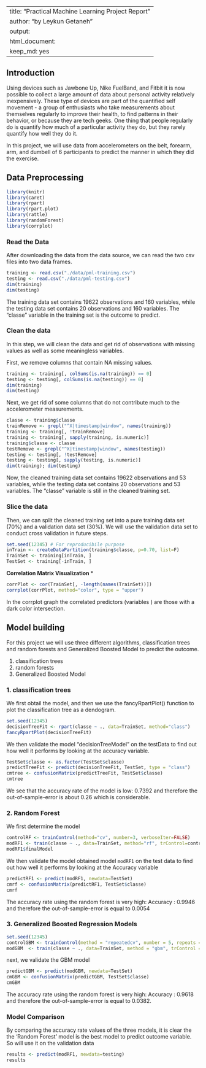 
---
title: "Practical Machine Learning Project Report"
author: "by Leykun Getaneh"
output:
  html_document:
  keep_md: yes
---

## Introduction  
Using devices such as Jawbone Up, Nike FuelBand, and Fitbit it is now possible to collect a large amount of data about personal activity relatively inexpensively. These type of devices are part of the quantified self movement - a group of enthusiasts who take measurements about themselves regularly to improve their health, to find patterns in their behavior, or because they are tech geeks. One thing that people regularly do is quantify how much of a particular activity they do, but they rarely quantify how well they do it.  

In this project, we will use data from accelerometers on the belt, forearm, arm, and dumbell of 6 participants to predict the manner in which they did the exercise.  

## Data Preprocessing  
```{r}
library(knitr)
library(caret)
library(rpart)
library(rpart.plot)
library(rattle)
library(randomForest)
library(corrplot)
```

### Read the Data
After downloading the data from the data source, we can read the two csv files into two data frames.  

```{r, cache = T}
training <- read.csv("./data/pml-training.csv")
testing <- read.csv("./data/pml-testing.csv")
dim(training)
dim(testing)
```

The training data set contains 19622 observations and 160 variables, while the testing data set contains 20 observations and 160 variables. The "classe" variable in the training set is the outcome to predict. 

### Clean the data
In this step, we will clean the data and get rid of observations with missing values as well as some meaningless variables.

First, we remove columns that contain NA missing values.
```{r, cache = T}
training <- training[, colSums(is.na(training)) == 0] 
testing <- testing[, colSums(is.na(testing)) == 0] 
dim(training)
dim(testing)
```  

Next, we get rid of some columns that do not contribute much to the accelerometer measurements.


```{r, cache = T}
classe <- training$classe
trainRemove <- grepl("^X|timestamp|window", names(training))
training <- training[, !trainRemove]
training <- training[, sapply(training, is.numeric)]
training$classe <- classe
testRemove <- grepl("^X|timestamp|window", names(testing))
testing <- testing[, !testRemove]
testing <- testing[, sapply(testing, is.numeric)]
dim(training); dim(testing)
```

Now, the cleaned training data set contains 19622 observations and 53 variables, while the testing data set contains 20 observations and 53 variables. The "classe" variable is still in the cleaned training set.

### Slice the data
Then, we can split the cleaned training set into a pure training data set (70%) and a validation data set (30%). We will use the validation data set to conduct cross validation in future steps.  
```{r, cache = T}
set.seed(12345) # For reproducibile purpose
inTrain <- createDataPartition(training$classe, p=0.70, list=F)
TrainSet <- training[inTrain, ]
TestSet <- training[-inTrain, ]
```

**Correlation Matrix Visualization  ***

```{r, cache = T}
corrPlot <- cor(TrainSet[, -length(names(TrainSet))])
corrplot(corrPlot, method="color", type = "upper")
```

In the corrplot graph the correlated predictors (variables ) are those with a dark color intersection.

## Model building

For this project we will use three different algorithms, classification trees and random forests and Generalized Boosted Model to predict the outcome.

1. classification trees  
2. random forests  
3. Generalized Boosted Model  

### 1. classification trees


We first obtail the model, and then we use the fancyRpartPlot() function to plot the classification tree as a dendogram.

```{r}
set.seed(12345)
decisionTreeFit <- rpart(classe ~ ., data=TrainSet, method="class")
fancyRpartPlot(decisionTreeFit)
```

We then validate the model "decisionTreeModel" on the testData to find out how well it performs by looking at the accuracy variable.

```{r}
TestSet$classe <- as.factor(TestSet$classe)
predictTreeFit <- predict(decisionTreeFit, TestSet, type = "class")
cmtree <- confusionMatrix(predictTreeFit, TestSet$classe)
cmtree
```

We see that the accuracy rate of the model is low: 0.7392 and therefore the out-of-sample-error is about 0.26 which is considerable.

### 2. Random Forest

We first determine the model

```{r}
controlRF <- trainControl(method="cv", number=3, verboseIter=FALSE)
modRF1 <- train(classe ~ ., data=TrainSet, method="rf", trControl=controlRF)
modRF1$finalModel
```


We then validate the model obtained model `modRF1` on the test data to find out how well it performs by looking at the Accuracy variable

```{r}
predictRF1 <- predict(modRF1, newdata=TestSet)
cmrf <- confusionMatrix(predictRF1, TestSet$classe)
cmrf
```

The accuracy rate using the random forest is very high: Accuracy : 0.9946 and therefore the out-of-sample-error is equal to 0.0054

### 3. Generalized Boosted Regression Models

```{r}
set.seed(12345)
controlGBM <- trainControl(method = "repeatedcv", number = 5, repeats = 1)
modGBM  <- train(classe ~ ., data=TrainSet, method = "gbm", trControl = controlGBM, verbose = FALSE)
```

next, we validate the GBM model

```{r}
predictGBM <- predict(modGBM, newdata=TestSet)
cmGBM <- confusionMatrix(predictGBM, TestSet$classe)
cmGBM
```

The accuracy rate using the random forest is very high: Accuracy : 0.9618 and therefore the out-of-sample-error is equal to 0.0382.

### Model Comparison

By comparing the accuracy rate values of the three models, it is clear the the 'Random Forest' model is the best model to predict outcome variable. So will use it on the validation data

```{r}
results <- predict(modRF1, newdata=testing)
results
```

